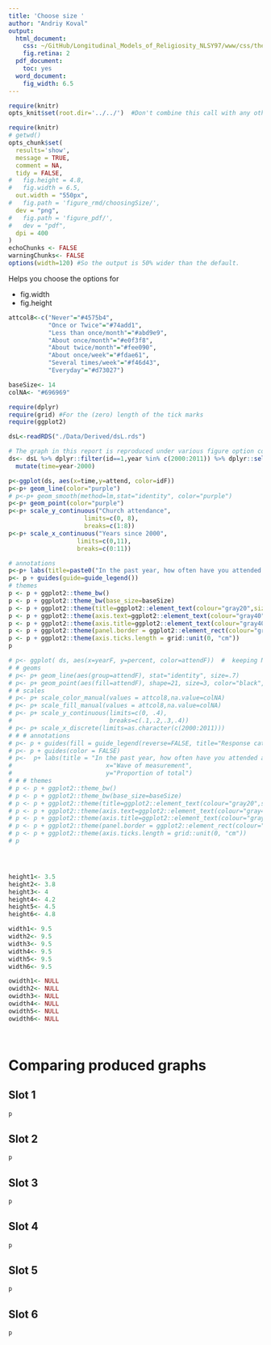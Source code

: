```yaml
---
title: 'Choose size '
author: "Andriy Koval"
output:
  html_document:
    css: ~/GitHub/Longitudinal_Models_of_Religiosity_NLSY97/www/css/thesis.css
    fig.retina: 2
  pdf_document:
    toc: yes
  word_document:
    fig_width: 6.5
---
```


<!--  Set the working directory to the repository's base directory; this assumes the report is nested inside of only one directory.-->
```r
require(knitr)
opts_knit$set(root.dir='../../')  #Don't combine this call with any other chunk -especially one that uses file paths.

```

```r
require(knitr)
# getwd()
opts_chunk$set(
  results='show', 
  message = TRUE,
  comment = NA, 
  tidy = FALSE,
#   fig.height = 4.8, 
#   fig.width = 6.5, 
  out.width = "550px",
#   fig.path = 'figure_rmd/choosingSize/',     
  dev = "png",
#   fig.path = 'figure_pdf/',     
#   dev = "pdf",
  dpi = 400
)
echoChunks <- FALSE
warningChunks<- FALSE
options(width=120) #So the output is 50% wider than the default.
```
Helps you choose the options for

+ fig.width
+ fig.height


```r
attcol8<-c("Never"="#4575b4",
           "Once or Twice"="#74add1",
           "Less than once/month"="#abd9e9",
           "About once/month"="#e0f3f8",
           "About twice/month"="#fee090",
           "About once/week"="#fdae61",
           "Several times/week"="#f46d43",
           "Everyday"="#d73027")

baseSize<- 14
colNA<- "#696969"
```

```r
require(dplyr)
require(grid) #For the (zero) length of the tick marks
require(ggplot2)
```

```r
dsL<-readRDS("./Data/Derived/dsL.rds")
```

```r
# The graph in this report is reproduced under various figure option conditions.
ds<- dsL %>% dplyr::filter(id==1,year %in% c(2000:2011)) %>% dplyr::select(id,year,attend) %>%
  mutate(time=year-2000)

p<-ggplot(ds, aes(x=time,y=attend, color=idF))
p<-p+ geom_line(color="purple")
# p<-p+ geom_smooth(method=lm,stat="identity", color="purple")
p<-p+ geom_point(color="purple")
p<-p+ scale_y_continuous("Church attendance",
                     limits=c(0, 8),
                     breaks=c(1:8))
p<-p+ scale_x_continuous("Years since 2000",
                   limits=c(0,11),
                   breaks=c(0:11))

# annotations
p<-p+ labs(title=paste0("In the past year, how often have you attended a worship service?"))
p<- p + guides(guide=guide_legend()) 
# themes
p <- p + ggplot2::theme_bw()
p <- p + ggplot2::theme_bw(base_size=baseSize)
p <- p + ggplot2::theme(title=ggplot2::element_text(colour="gray20",size = 12)) 
p <- p + ggplot2::theme(axis.text=ggplot2::element_text(colour="gray40"))
p <- p + ggplot2::theme(axis.title=ggplot2::element_text(colour="gray40"))
p <- p + ggplot2::theme(panel.border = ggplot2::element_rect(colour="gray80"))
p <- p + ggplot2::theme(axis.ticks.length = grid::unit(0, "cm"))
p

# p<- ggplot( ds, aes(x=yearF, y=percent, color=attendF))  #  keeping NA in calculations
# # geoms
# p<- p+ geom_line(aes(group=attendF), stat="identity", size=.7)
# p<- p+ geom_point(aes(fill=attendF), shape=21, size=3, color="black",position=position_dodge(0.2) )
# # scales
# p<- p+ scale_color_manual(values = attcol8,na.value=colNA)
# p<- p+ scale_fill_manual(values = attcol8,na.value=colNA)
# p<- p+ scale_y_continuous(limits=c(0, .4),
#                           breaks=c(.1,.2,.3,.4))
# p<- p+ scale_x_discrete(limits=as.character(c(2000:2011)))
# # # annotations
# p<- p + guides(fill = guide_legend(reverse=FALSE, title="Response category")) 
# p<- p + guides(color = FALSE) 
# p<-  p+ labs(title = "In the past year, how often have you attended a worship service?",
#                          x="Wave of measurement",
#                          y="Proportion of total")
# # # themes
# p <- p + ggplot2::theme_bw()
# p <- p + ggplot2::theme_bw(base_size=baseSize)
# p <- p + ggplot2::theme(title=ggplot2::element_text(colour="gray20",size = 12)) 
# p <- p + ggplot2::theme(axis.text=ggplot2::element_text(colour="gray40"))
# p <- p + ggplot2::theme(axis.title=ggplot2::element_text(colour="gray40"))
# p <- p + ggplot2::theme(panel.border = ggplot2::element_rect(colour="gray80"))
# p <- p + ggplot2::theme(axis.ticks.length = grid::unit(0, "cm"))
# p




height1<- 3.5
height2<- 3.8
height3<- 4
height4<- 4.2
height5<- 4.5
height6<- 4.8

width1<- 9.5
width2<- 9.5
width3<- 9.5
width4<- 9.5
width5<- 9.5
width6<- 9.5  

owidth1<- NULL
owidth2<- NULL
owidth3<- NULL
owidth4<- NULL
owidth5<- NULL
owidth6<- NULL




```


# Comparing produced graphs

##  Slot 1
```r
p
```


##  Slot 2
```r
p
```

##  Slot 3
```r
p
```


##  Slot 4
```r
p
```


##  Slot 5
```r
p
```


##  Slot 6
```r
p
```